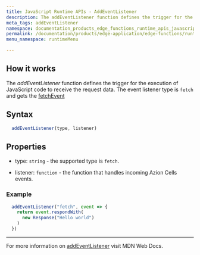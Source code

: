 ```yaml
---
title: JavaScript Runtime APIs - AddEventListener
description: The addEventListener function defines the trigger for the execution of JavaScript code, receiving the request data.
meta_tags: addEventListener
namespace: documentation_products_edge_functions_runtime_apis_javascript_event_listener
permalink: /documentation/products/edge-application/edge-functions/runtime-apis/javascript/add-eventlistener/
menu_namespace: runtimeMenu

---
```


## How it works

The *addEventListener* function defines the trigger for the execution of JavaScript code to receive the request data. The event listener type is `fetch` and gets the [fetchEvent](/en/documentation/products/edge-application/edge-functions/runtime-apis/javascript/fetch-event/)

## Syntax

```js
  addEventListener(type, listener)
```

## Properties

- type: `string` - the supported type is `fetch`.

- listener: `function` - the function that handles incoming Azion Cells events.

### Example

```js
  addEventListener("fetch", event => {
    return event.respondWith(
      new Response("Hello world")
    )
  })
```

---

For more information on [addEventListener](https://developer.mozilla.org/en-US/docs/Web/API/EventTarget/addEventListener) visit MDN Web Docs.




